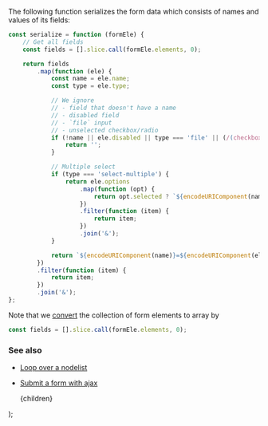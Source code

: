 
The following function serializes the form data which consists of names and values of its fields:

```js
const serialize = function (formEle) {
    // Get all fields
    const fields = [].slice.call(formEle.elements, 0);

    return fields
        .map(function (ele) {
            const name = ele.name;
            const type = ele.type;

            // We ignore
            // - field that doesn't have a name
            // - disabled field
            // - `file` input
            // - unselected checkbox/radio
            if (!name || ele.disabled || type === 'file' || (/(checkbox|radio)/.test(type) && !ele.checked)) {
                return '';
            }

            // Multiple select
            if (type === 'select-multiple') {
                return ele.options
                    .map(function (opt) {
                        return opt.selected ? `${encodeURIComponent(name)}=${encodeURIComponent(opt.value)}` : '';
                    })
                    .filter(function (item) {
                        return item;
                    })
                    .join('&');
            }

            return `${encodeURIComponent(name)}=${encodeURIComponent(ele.value)}`;
        })
        .filter(function (item) {
            return item;
        })
        .join('&');
};
```

Note that we [convert](/loop-over-a-nodelist) the collection of form elements to array by

```js
const fields = [].slice.call(formEle.elements, 0);
```

### See also

-   [Loop over a nodelist](/loop-over-a-nodelist)
-   [Submit a form with ajax](/submit-a-form-with-ajax)

    <PostLayout keywords="encodeURIComponent, serialize form data" title="Serialize form data into a query string">
        {children}
    </PostLayout>
);
